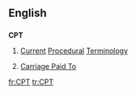 ==English==

==={{initialism}}===
{{wikipedia|Current Procedural Terminology}}
'''CPT'''

# {{medicine}} [[current|Current]] [[procedure|Procedural]] [[terminology|Terminology]]
# {{incoterm}} [[Carriage Paid To]]

[[fr:CPT]]
[[tr:CPT]]